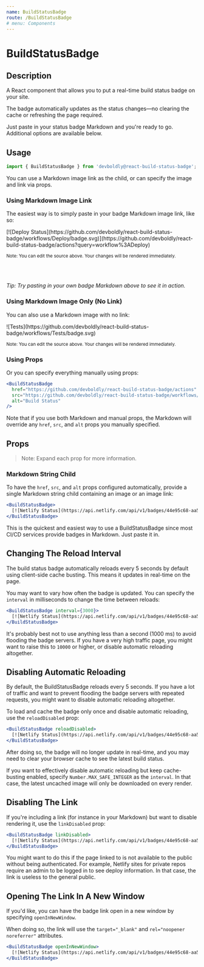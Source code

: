 ```yaml
---
name: BuildStatusBadge
route: /BuildStatusBadge
# menu: Components
---
```



<h1>BuildStatusBadge</h1>

## Description

A React component that allows you to put a real-time build status badge on your site.

The badge automatically updates as the status changes—no clearing the cache or refreshing the page required.

Just paste in your status badge Markdown and you're ready to go. Additional options are available below.

## Usage

```jsx
import { BuildStatusBadge } from 'devboldly@react-build-status-badge';
```

You can use a Markdown image link as the child, or can specify the image and link via props.

### Using Markdown Image Link

The easiest way is to simply paste in your badge Markdown image link, like so:

<Playground>
  <BuildStatusBadge>
    [![Deploy Status](https://github.com/devboldly/react-build-status-badge/workflows/Deploy/badge.svg)](https://github.com/devboldly/react-build-status-badge/actions?query=workflow%3ADeploy)
  </BuildStatusBadge>
</Playground>

<small>Note: You can edit the source above. Your changes will be rendered immediately.</small>

<br/><br/>

*Tip: Try pasting in your own badge Markdown above to see it in action.*

### Using Markdown Image Only (No Link)

You can also use a Markdown image with no link:

<Playground>
  <BuildStatusBadge>
    ![Tests](https://github.com/devboldly/react-build-status-badge/workflows/Tests/badge.svg)
  </BuildStatusBadge>
</Playground>

<small>Note: You can edit the source above. Your changes will be rendered immediately.</small>

### Using Props 

Or you can specify everything manually using props:

```jsx
<BuildStatusBadge
  href="https://github.com/devboldly/react-build-status-badge/actions"
  src="https://github.com/devboldly/react-build-status-badge/workflows/Node.js%20CI/badge.svg"
  alt="Build Status"
/>
```

Note that if you use both Markdown and manual props, the Markdown will override any `href`, `src`, and `alt` props you manually specified.

## Props

<Props of={BuildStatusBadge} />

> Note: Expand each prop for more information.

### Markdown String Child

To have the `href`, `src`, and `alt` props configured automatically, provide a single Markdown string child containing an image or an image link:

```jsx
<BuildStatusBadge>
  [![Netlify Status](https://api.netlify.com/api/v1/badges/44e95c68-aa57-4b31-96f3-22877af7a73b/deploy-status)](https://app.netlify.com/sites/react-build-status-badge/deploys)
</BuildStatusBadge>
```

This is the quickest and easiest way to use a BuildStatusBadge since most CI/CD services provide badges in Markdown. Just paste it in.

## Changing The Reload Interval

The build status badge automatically reloads every 5 seconds by default using client-side cache busting. This means it updates in real-time on the page.

You may want to vary how often the badge is updated. You can specify the `interval` in milliseconds to change the time between reloads:

```jsx
<BuildStatusBadge interval={3000}>
  [![Netlify Status](https://api.netlify.com/api/v1/badges/44e95c68-aa57-4b31-96f3-22877af7a73b/deploy-status)](https://app.netlify.com/sites/react-build-status-badge/deploys)
</BuildStatusBadge>
```

It's probably best not to use anything less than a second (1000 ms) to avoid flooding the badge servers. If you have a very high traffic page, you might want to raise this to `10000` or higher, or disable automatic reloading altogether.

## Disabling Automatic Reloading

By default, the BuildStatusBadge reloads every 5 seconds. If you have a lot of traffic and want to prevent flooding the badge servers with repeated requests, you might want to disable automatic reloading altogether.

To load and cache the badge only once and disable automatic reloading, use the `reloadDisabled` prop:

```jsx
<BuildStatusBadge reloadDisabled>
  [![Netlify Status](https://api.netlify.com/api/v1/badges/44e95c68-aa57-4b31-96f3-22877af7a73b/deploy-status)](https://app.netlify.com/sites/react-build-status-badge/deploys)
</BuildStatusBadge>
```

After doing so, the badge will no longer update in real-time, and you may need to clear your browser cache to see the latest build status.

If you want to effectively disable automatic reloading but keep cache-busting enabled, specify `Number.MAX_SAFE_INTEGER` as the `interval`. In that case, the latest uncached image will only be downloaded on every render.

## Disabling The Link

If you're including a link (for instance in your Markdown) but want to disable rendering it, use the `linkDisabled` prop:

```jsx
<BuildStatusBadge linkDisabled>
  [![Netlify Status](https://api.netlify.com/api/v1/badges/44e95c68-aa57-4b31-96f3-22877af7a73b/deploy-status)](https://app.netlify.com/sites/react-build-status-badge/deploys)
</BuildStatusBadge>
```

You might want to do this if the page linked to is not available to the public without being authenticated. For example, Netlify sites for private repos require an admin to be logged in to see deploy information. In that case, the link is useless to the general public.

## Opening The Link In A New Window

If you'd like, you can have the badge link open in a new window by specifying `openInNewWindow`.

When doing so, the link will use the `target="_blank"` and `rel="noopener noreferrer"` attributes.

```jsx
<BuildStatusBadge openInNewWindow>
  [![Netlify Status](https://api.netlify.com/api/v1/badges/44e95c68-aa57-4b31-96f3-22877af7a73b/deploy-status)](https://app.netlify.com/sites/react-build-status-badge/deploys)
</BuildStatusBadge>
```